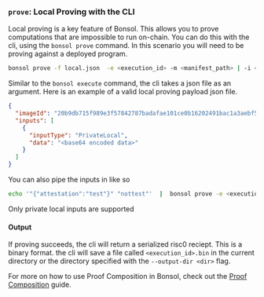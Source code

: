 ### `prove`: Local Proving with the CLI

Local proving is a key feature of Bonsol. This allows you to prove computations that are impossible to run on-chain.
You can do this with the cli, using the `bonsol prove` command. In this scenario you will need to be proving against a deployed program.

```bash
bonsol prove -f local.json  -e <execution_id> -m <manifest_path> | -i <image_id>
```

Similar to the `bonsol execute` command, the cli takes a json file as an argument.
Here is an example of a valid local proving payload json file.

```json
{
  "imageId": "20b9db715f989e3f57842787badafae101ce0b16202491bac1a3aebf573da0ba",
  "inputs": [
    {
      "inputType": "PrivateLocal",
      "data": "<base64 encoded data>"
    }
  ]
}
```
You can also pipe the inputs in like so
```bash
echo '"{"attestation":"test"}" "nottest"'  |  bonsol prove -e <execution_id> -m images/simple/manifest.json
```

Only private local inputs are supported

#### Output
If proving succeeds, the cli will return a serialized risc0 reciept. This is a binary format.
the cli will save a file called `<execution_id>.bin` in the current directory or the directory specified with the `--output-dir <dir>` flag.

For more on how to use Proof Composition in Bonsol, check out the [Proof Composition](/docs/tutorials/proof-composition) guide.
